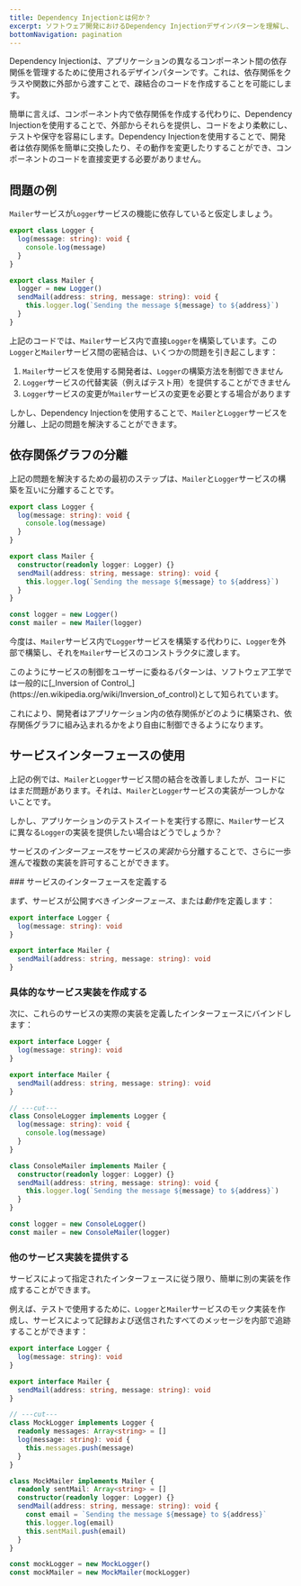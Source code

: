 ```yaml
---
title: Dependency Injectionとは何か？
excerpt: ソフトウェア開発におけるDependency Injectionデザインパターンを理解し、依存関係を外部から渡すことで疎結合を促進します。その利点、問題の例、およびサービスインターフェースを使用して依存関係グラフを分離する解決策を学びます。
bottomNavigation: pagination
---
```


Dependency Injectionは、アプリケーションの異なるコンポーネント間の依存関係を管理するために使用されるデザインパターンです。これは、依存関係をクラスや関数に外部から渡すことで、疎結合のコードを作成することを可能にします。

簡単に言えば、コンポーネント内で依存関係を作成する代わりに、Dependency Injectionを使用することで、外部からそれらを提供し、コードをより柔軟にし、テストや保守を容易にします。Dependency Injectionを使用することで、開発者は依存関係を簡単に交換したり、その動作を変更したりすることができ、コンポーネントのコードを直接変更する必要がありません。

## 問題の例

`Mailer`サービスが`Logger`サービスの機能に依存していると仮定しましょう。

```ts twoslash
export class Logger {
  log(message: string): void {
    console.log(message)
  }
}

export class Mailer {
  logger = new Logger()
  sendMail(address: string, message: string): void {
    this.logger.log(`Sending the message ${message} to ${address}`)
  }
}
```

上記のコードでは、`Mailer`サービス内で直接`Logger`を構築しています。この`Logger`と`Mailer`サービス間の密結合は、いくつかの問題を引き起こします：

1. `Mailer`サービスを使用する開発者は、`Logger`の構築方法を制御できません
2. `Logger`サービスの代替実装（例えばテスト用）を提供することができません
3. `Logger`サービスの変更が`Mailer`サービスの変更を必要とする場合があります

しかし、Dependency Injectionを使用することで、`Mailer`と`Logger`サービスを分離し、上記の問題を解決することができます。

## 依存関係グラフの分離

上記の問題を解決するための最初のステップは、`Mailer`と`Logger`サービスの構築を互いに分離することです。

```ts twoslash
export class Logger {
  log(message: string): void {
    console.log(message)
  }
}

export class Mailer {
  constructor(readonly logger: Logger) {}
  sendMail(address: string, message: string): void {
    this.logger.log(`Sending the message ${message} to ${address}`)
  }
}

const logger = new Logger()
const mailer = new Mailer(logger)
```

今度は、`Mailer`サービス内で`Logger`サービスを構築する代わりに、`Logger`を外部で構築し、それを`Mailer`サービスのコンストラクタに渡します。

<Idea>
  このようにサービスの制御をユーザーに委ねるパターンは、ソフトウェア工学では一般的に[_Inversion
  of
  Control_](https://en.wikipedia.org/wiki/Inversion_of_control)として知られています。
</Idea>

これにより、開発者はアプリケーション内の依存関係がどのように構築され、依存関係グラフに組み込まれるかをより自由に制御できるようになります。

## サービスインターフェースの使用

上記の例では、`Mailer`と`Logger`サービス間の結合を改善しましたが、コードにはまだ問題があります。それは、`Mailer`と`Logger`サービスの実装が一つしかないことです。

しかし、アプリケーションのテストスイートを実行する際に、`Mailer`サービスに異なる`Logger`の実装を提供したい場合はどうでしょうか？

サービスの*インターフェース*をサービスの*実装*から分離することで、さらに一歩進んで複数の実装を許可することができます。

<Steps>
### サービスのインターフェースを定義する

まず、サービスが公開すべき*インターフェース*、または*動作*を定義します：

```ts twoslash
export interface Logger {
  log(message: string): void
}

export interface Mailer {
  sendMail(address: string, message: string): void
}
```

### 具体的なサービス実装を作成する

次に、これらのサービスの実際の実装を定義したインターフェースにバインドします：

```ts twoslash
export interface Logger {
  log(message: string): void
}

export interface Mailer {
  sendMail(address: string, message: string): void
}

// ---cut---
class ConsoleLogger implements Logger {
  log(message: string): void {
    console.log(message)
  }
}

class ConsoleMailer implements Mailer {
  constructor(readonly logger: Logger) {}
  sendMail(address: string, message: string): void {
    this.logger.log(`Sending the message ${message} to ${address}`)
  }
}

const logger = new ConsoleLogger()
const mailer = new ConsoleMailer(logger)
```

### 他のサービス実装を提供する

サービスによって指定されたインターフェースに従う限り、簡単に別の実装を作成することができます。

例えば、テストで使用するために、`Logger`と`Mailer`サービスのモック実装を作成し、サービスによって記録および送信されたすべてのメッセージを内部で追跡することができます：

```ts twoslash
export interface Logger {
  log(message: string): void
}

export interface Mailer {
  sendMail(address: string, message: string): void
}

// ---cut---
class MockLogger implements Logger {
  readonly messages: Array<string> = []
  log(message: string): void {
    this.messages.push(message)
  }
}

class MockMailer implements Mailer {
  readonly sentMail: Array<string> = []
  constructor(readonly logger: Logger) {}
  sendMail(address: string, message: string): void {
    const email = `Sending the message ${message} to ${address}`
    this.logger.log(email)
    this.sentMail.push(email)
  }
}

const mockLogger = new MockLogger()
const mockMailer = new MockMailer(mockLogger)
```

</Steps>
